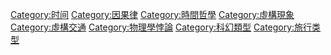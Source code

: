 {{catmore}}
{{Commonscat|Time travel}}

[[Category:时间|Category:时间]]
[[Category:因果律|Category:因果律]]
[[Category:時間哲學|Category:時間哲學]]
[[Category:虛構現象|Category:虛構現象]]
[[Category:虛構交通|Category:虛構交通]]
[[Category:物理學悖論|Category:物理學悖論]]
[[Category:科幻類型|Category:科幻類型]]
[[Category:旅行类型|Category:旅行类型]]